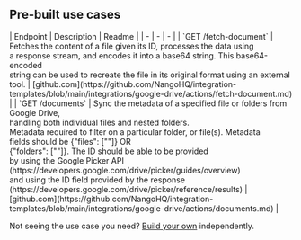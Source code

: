 
## Pre-built use cases

<AccordionGroup>


<Accordion title="Others">
| Endpoint | Description | Readme |
| - | - | - |
| `GET /fetch-document` | Fetches the content of a file given its ID, processes the data using<br />a response stream, and encodes it into a base64 string. This base64-encoded<br />string can be used to recreate the file in its original format using an external tool. | [github.com](https://github.com/NangoHQ/integration-templates/blob/main/integrations/google-drive/actions/fetch-document.md) |
| `GET /documents` | Sync the metadata of a specified file or folders from Google Drive,<br />handling both individual files and nested folders.<br />Metadata required to filter on a particular folder, or file(s). Metadata<br />fields should be {"files": ["<some-id>"]} OR<br />{"folders": ["<some-id>"]}. The ID should be able to be provided<br />by using the Google Picker API<br />(https://developers.google.com/drive/picker/guides/overview)<br />and using the ID field provided by the response<br />(https://developers.google.com/drive/picker/reference/results) | [github.com](https://github.com/NangoHQ/integration-templates/blob/main/integrations/google-drive/actions/documents.md) |
</Accordion>

</AccordionGroup>

<Tip>Not seeing the use case you need? [Build your own](https://nango.dev/slack) independently.</Tip>
